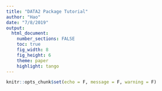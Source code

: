 ```yaml
---
title: "DATA2 Package Tutorial"
author: "Hao"
date: "7/8/2019"
output:   
  html_document:
    number_sections: FALSE
    toc: true
    fig_width: 8
    fig_height: 6
    theme: paper
    highlight: tango
---
```


```r
knitr::opts_chunk$set(echo = F, message = F, warning = F)
```

